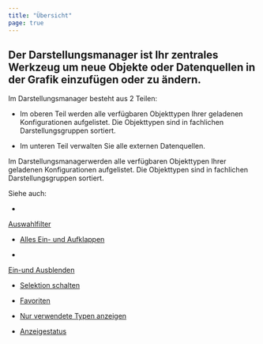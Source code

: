 ```yaml
---
title: "Übersicht"
page: true
---
```

## Der Darstellungsmanager ist Ihr zentrales Werkzeug um neue Objekte <GeoMapper>oder Datenquellen </GeoMapper>in der Grafik einzuf&#252;gen oder zu &#228;ndern.

<GeoMapper>Im Darstellungsmanager besteht aus 2 Teilen:

-  Im oberen Teil werden alle verf&#252;gbaren Objekttypen Ihrer geladenen Konfigurationen aufgelistet. Die Objekttypen sind in fachlichen Darstellungsgruppen sortiert.


-  Im unteren Teil verwalten Sie alle externen Datenquellen.





</GeoMapper>

<GeoDesigner>Im Darstellungsmanagerwerden alle verf&#252;gbaren Objekttypen Ihrer geladenen Konfigurationen aufgelistet. Die Objekttypen sind in fachlichen Darstellungsgruppen sortiert.
</GeoDesigner>

Siehe auch:

-  
[Auswahlfilter](../../darstellungsmanager/allgemein/auswahlfilter)

- [Alles Ein- und Aufklappen](../../darstellungsmanager/allgemein/alles_ein-aufklappen)

-  
[Ein-und Ausblenden](../../darstellungsmanager/allgemein/objekttypen_ein-ausblenden)

- [Selektion schalten](../../darstellungsmanager/allgemein/selektierbarkeit)

- [Favoriten](../../darstellungsmanager/allgemein/favoriten)

- [Nur verwendete Typen anzeigen](../../darstellungsmanager/allgemein/verwendetetypen)

- [Anzeigestatus](../../darstellungsmanager/allgemein/anzeigestatus)



